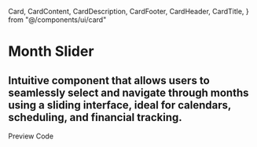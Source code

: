 

  Card,
  CardContent,
  CardDescription,
  CardFooter,
  CardHeader,
  CardTitle,
} from "@/components/ui/card"

<h1 className="font-bold text-3xl"> Month Slider </h1>
<h2 className="text-slate-500 mt-1 text-lg">
  Intuitive component that allows users to seamlessly select and navigate
  through months using a sliding interface, ideal for calendars, scheduling, and
  financial tracking.
</h2>

<Tabs defaultValue="preview" className="mt-8">
  <TabsList>
    <TabsTrigger value="preview" className="w-32">
      Preview
    </TabsTrigger>
    <TabsTrigger value="source" className="w-32">
      Code
    </TabsTrigger>
  </TabsList>
  <TabsContent value="preview" className="pt-2">
    <ComponentPreview>
      <MonthSlider />
    </ComponentPreview>
  </TabsContent>
  <TabsContent value="source">
    <ComponentSource source="month-slider.tsx" />
  </TabsContent>
</Tabs>
